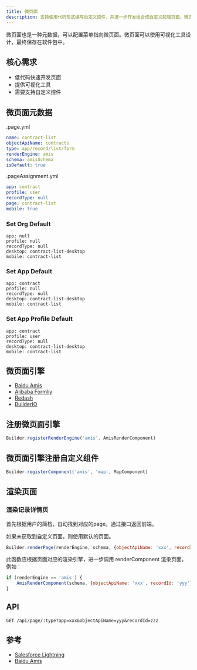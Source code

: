```yaml
---
title: 微页面
description: 支持使用代码形式编写自定义控件，并进一步开发组合成自定义前端页面。微页面中需要支持快捷调用平台的基础控件，包括并不限于列表视图、记录详情视图、图表、报表。
---
```


微页面也是一种元数据，可以配置菜单指向微页面。微页面可以使用可视化工具设计，最终保存在软件包中。

## 核心需求

- 低代码快速开发页面
- 提供可视化工具
- 需要支持自定义控件

## 微页面元数据

.page.yml

```yml
name: contract-list
objectApiName: contracts
type: app/record/list/form
renderEngine: amis
schema: amisSchema
isDefault: true
```

.pageAssignment.yml

```yml
app: contract
profile: user
recordType: null
page: contract-list
mobile: true
```

### Set Org Default 

```
app: null
profile: null
recordType: null
desktop: contract-list-desktop
mobile: contract-list
```

### Set App Default 

```
app: contract
profile: null
recordType: null
desktop: contract-list-desktop
mobile: contract-list
```

### Set App Profile Default 

```
app: contract
profile: user
recordType: null
desktop: contract-list-desktop
mobile: contract-list
```

## 微页面引擎

- [Baidu Amis](https://github.com/baidu/amis)
- [Alibaba Formliy](https://github.com/alibaba/formily)
- [Redash](https://github.com/getredash/redash)
- [BuilderIO](https://github.com/BuilderIO/builder)

## 注册微页面引擎

```js
Builder.registerRenderEngine('amis', AmisRenderComponent)
```

## 微页面引擎注册自定义组件

```js
Builder.registerComponent('amis', 'map', MapComponent)
```

## 渲染页面

### 渲染记录详情页

首先根据用户的简档，自动找到对应的page。通过接口返回前端。

如果未获取到自定义页面，则使用默认的页面。

```js
Builder.renderPage(renderEngine, schema, {objectApiName: 'xxx', recordId: 'yyy'});
```

此函数应根据页面对应的渲染引擎，进一步调用 renderComponent 渲染页面。例如：

```js
if (renderEngine == 'amis') {
    AmisRenderComponent(schema, {objectApiName: 'xxx', recordId: 'yyy'})
}
```

## API

```
GET /api/page/:type?app=xxx&objectApiName=yyy&recordId=zzz
```

## 参考

- [Salesforce Lightning](https://developer.salesforce.com/docs/atlas.en-us.lightning.meta/lightning/intro_lightning.htm)
- [Baidu Amis](https://github.com/baidu/amis)
